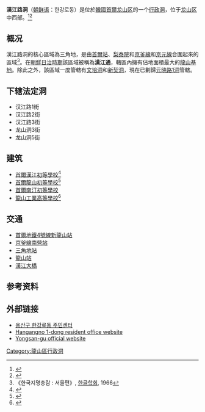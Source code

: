 {{Infobox Korean settlement
| title=漢江路洞
| settype=[[洞_(行政區劃)|行政洞]]
| img= Hangangno-dong Comunity Service Center 20140530 140810.JPG
| imgwidth= 
| imgcaption= 漢江路洞住民中心
| hangul=한강로동
| hanja=漢江路洞
| rr=Hangangno-dong
| mr=Hankangno-tong
| area_km2=2.90
| pop=7903
| popnote=
| popyear=2011.12.31
| popden_km2= 
| popdennote=
| divs=5个法定洞
| region=[[首爾特別市|首爾特別市]]
| map=Hangangnodong-yongsangu.png
| mapcaption=漢江路洞在龍山區的位置
}}

'''漢江路洞'''（[[朝鲜语|朝鲜语]]：한강로동）是位於[[大韓民國|韓國]][[首爾|首爾]][[龙山区_(首尔)|龙山区]]的一个[[行政洞|行政洞]]，位于[[龙山区_(首尔)|龙山区]]中西部。<ref name="encyber">{{cite web |url=http://www.encyber.com/search_w/ctdetail.php?masterno=732279&contentno=732279 |title=한강로동 (Hangangno-dong 漢江路洞) |publisher=Doosan Encyclopedia |accessdate=2008-04-21 |language=ko }}{{dead link|date=2018年1月 |bot=InternetArchiveBot |fix-attempted=yes }}</ref><ref name="Yeongdeungpo-gu">{{cite web |url=http://yongsan.go.kr/my_yongsan/condition/e_body.asp |publisher=Yongsan-gu official site |title=The origin of dongs |accessdate=2008-04-21 |language=ko |archive-date=2006-05-26 |archive-url=https://web.archive.org/web/20060526163943/http://yongsan.go.kr/my_yongsan/condition/e_body.asp |dead-url=no }}</ref>

==概况==
漢江路洞的核心區域為三角地，是由[[首爾站|首爾站]]、[[梨泰院|梨泰院]]和[[京釜線|京釜線]]和[[京元線|京元線]]合圍起來的區域<ref>《한국지명총람 : 서울편》, [[한글학회|한글학회]], 1966</ref>。在[[朝鮮日治時期|朝鮮日治時期]]該區域被稱為'''漢江通'''，轄區內擁有佔地面積最大的[[龍山基地|龍山基地]]。除此之外，該區域一度管轄有[[文培洞|文培洞]]和[[新契洞|新契洞]]，現在已劃歸[[元晓路洞|元晓路1洞]]管轄。

==下辖法定洞==
*汉江路1街
*汉江路2街
*汉江路3街
*龙山洞3街
*龙山洞5街

==建筑==
*[[首爾漢江初等學校|首爾漢江初等學校]]<ref>{{Cite web |url=http://www.hangang.es.kr/ |title=存档副本 |accessdate=2016-12-23 |archive-date=2014-05-16 |archive-url=https://web.archive.org/web/20140516193957/http://hangang.es.kr/ |dead-url=no }}</ref>
*[[首爾龍山初等學校|首爾龍山初等學校]]<ref>{{Cite web |url=http://www.sys.es.kr/ |title=서울용산초등학교 |accessdate=2016-12-23 |archive-date=2014-05-17 |archive-url=https://web.archive.org/web/20140517023148/http://sys.es.kr/ |dead-url=no }}</ref>
*[[首爾南汀初等學校|首爾南汀初等學校]]
*[[龍山工業高等學校|龍山工業高等學校]]<ref>{{Cite web |url=http://www.yongsan-th.hs.kr/ |title=용산공업고등학교 |accessdate=2016-12-23 |archive-date=2013-12-09 |archive-url=https://web.archive.org/web/20131209163834/http://www.yongsan-th.hs.kr/ |dead-url=no }}</ref>

==交通==
*[[首爾地鐵4號線|首爾地鐵4號線]][[新龍山站|新龍山站]]
*[[京釜線|京釜線]][[南營站|南營站]]
*[[三角地站_(首爾)|三角地站]]
*[[龍山站_(首爾)|龍山站]]
*[[漢江大橋|漢江大橋]]

==参考资料==
{{Reflist}}

==外部链接==
*[http://www.yongsan.go.kr/site/dc/index.jsp?sitecdv=S0000409 용산구 한강로동 주민센터]
*[https://web.archive.org/web/20041015062819/http://www.koreadong.com/022/hankanglo1dong/ Hangangno 1-dong resident office website]
*[https://web.archive.org/web/20070928234341/http://yongsan.go.kr/eng/ Yongsan-gu official website]

{{首尔特别市龙山区}}

[[Category:龍山區行政洞|Category:龍山區行政洞]]